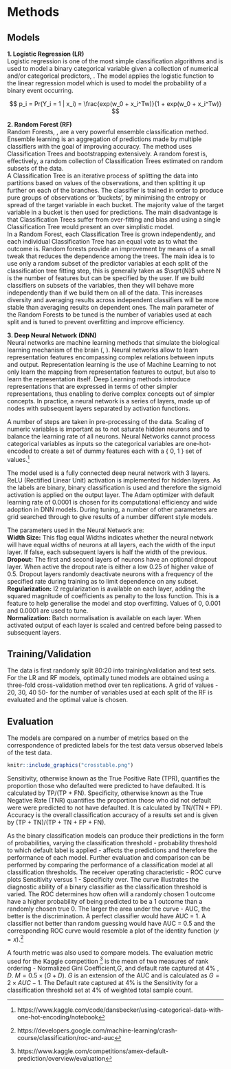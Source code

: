 
\spacing{1.1}
# Methods
## Models
**1. Logistic Regression (LR)**    
Logistic regression is one of the most simple classification algorithms and is used to model a binary categorical variable given a collection of numerical and/or categorical predictors, \citet{alma9945667093902959}. The model applies the logistic function to the linear regression model which is used to model the probability of a binary event occurring. \spacing{0.5}

$$ p_i = Pr(Y_i = 1 | x_i) = \frac{exp(w_0 + x_i^Tw)}{1 + exp(w_0 + x_i^Tw)} $$


**2. Random Forest (RF)**  
\spacing{1.1}
Random Forests, \citet{rfor}, are a very powerful ensemble classification method. Ensemble learning is an aggregation of predictions made by multiple classifiers with the goal of improving accuracy. The method uses Classification Trees and bootstrapping extensively. A random forest is, effectively, a random collection of Classification Trees estimated on random subsets of the data.  
A Classification Tree is an iterative process of splitting the data into partitions based on values of the observations, and then splitting it up further on each of the branches. The classifier is trained in order to produce pure groups of observations or 'buckets', by minimising the entropy or spread of the target variable in each bucket. The majority value of the target variable in a bucket is then used for predictions. The main disadvantage is that Classification Trees suffer from over-fitting and bias and using a single Classification Tree would present an over simplistic model.  
In a Random Forest, each Classification Tree is  grown independently, and each individual Classification Tree has an equal vote as to what the outcome is. Random forests provide an improvement by means of a small tweak that reduces the dependence among the trees. The main idea is to use only a random subset of the predictor variables at each split of the classification tree fitting step, this is generally taken as $\sqrt{N}$ where N is the number of features but can be specified by the user. If we build classifiers on subsets of the variables, then they will behave more independently than if we build them on all of the data. This increases diversity and averaging results across independent classifiers will be more stable than averaging results on dependent ones. The main parameter of the Random Forests to be tuned is the number of variables used at each split and is tuned to prevent overfitting and improve efficiency.  


**3. Deep Neural Network (DNN)**  
Neural networks are machine learning methods that simulate the biological learning mechanism of the brain (\citet{Goodfellow-et-al-2016}, \citet{zhang2021dive}). Neural networks allow to learn representation features encompassing complex relations between inputs and output. Representation learning is the use of Machine Learning to not only learn the mapping from representation features to output, but also to learn the representation itself. Deep Learning methods introduce representations that are expressed in terms of other simpler representations, thus enabling to derive complex concepts out of simpler concepts. In practice, a neural network is a series of layers, made up of nodes with subsequent layers separated by activation functions.  

A number of steps are taken in pre-processing of the data. Scaling of numeric variables is important as to not saturate hidden neurons and to balance the learning rate of all neurons. Neural Networks cannot process categorical variables as inputs so the categorical variables are one-hot-encoded to create a set of dummy features each with a { 0, 1 } set of values.[^onehot]

The model used is a fully connected deep neural network with 3 layers. ReLU (Rectified Linear Unit) activation is implemented for hidden layers. As the labels are binary, binary classification is used and therefore the sigmoid activation is applied on the output layer. The Adam optimizer with default learning rate of 0.0001 is chosen for its computational efficiency and wide adoption in DNN models. During tuning, a number of other parameters are grid searched through to give results of a number different style models.

The parameters used in the Neural Network are:  
**Width Size:** This flag equal Widths indicates whether the neural network will have equal widths of neurons at all layers, each the width of the input layer. If false, each subsequent layers is half the width of the previous.  
**Dropout:** The first and second layers of neurons have an optional dropout layer. When active the dropout rate is either a low 0.25 of higher value of 0.5. Dropout layers randomly deactivate neurons with a frequency of the specified rate during training as to limit dependence on any subset.  
**Regularization:** l2 regularization is available on each layer, adding the squared magnitude of coefficients as penalty to the loss function. This is a feature to help generalise the model and stop overfitting. Values of 0, 0.001 and 0.0001 are used to tune.  
**Normalization:** Batch normalisation is available on each layer. When activated output of each layer is scaled and centred before being passed to subsequent layers.  

## Training/Validation

The data is first randomly split 80:20 into training/validation and test sets.
For the LR and RF models, optimally tuned models are obtained using a three-fold cross-validation method over ten replications. A grid of values - 20, 30, 40 50-  for the number of variables used at each split of the RF is evaluated and the optimal value is chosen.  

## Evaluation

The models are compared on a number of metrics based on the correspondence of predicted labels for the test data versus observed labels of the test data.   

```r

knitr::include_graphics("crosstable.png")
```

Sensitivity, otherwise known as the True Positive Rate (TPR), quantifies the proportion those who defaulted were predicted to have defaulted. It is calculated by TP/(TP + FN). Specificity, otherwise known as the True Negative Rate (TNR) quantifies the proportion those who did not default were were  predicted to not have defaulted. It is calculated by TN/(TN + FP). Accuracy is the overall classification accuracy of a results set and is given by (TP + TN)/(TP + TN + FP + FN).   

As the binary classification models can produce their predictions in the form of probabilities, varying the classification threshold - probability threshold to which default label is applied - affects the predictions and therefore the performance of each model. Further evaluation and comparison can be performed by comparing the performance of a classification model at all classification thresholds. The receiver operating characteristic - ROC curve plots Sensitivity versus 1 - Specificity over. The curve illustrates the diagnostic ability of a binary classifier as the classification threshold is varied. The ROC determines how often will a randomly chosen 1 outcome have a higher probability of being predicted to be a 1 outcome than a randomly chosen true 0. The larger the area under the curve - AUC, the better is the discrimination. A perfect classifier would have AUC = 1. A classifier not better than random guessing would have AUC = 0.5 and the corresponding ROC curve would resemble a plot of the identity function ($y = x$).[^AUC]    

A fourth metric was also used to compare models. The evaluation metric used for the Kaggle competition [^met2] is the mean of two measures of rank ordering - Normalized Gini Coefficient,$G$, and default rate captured at 4% , $D$. $M = 0.5 \times (G + D)$. $G$ is an extension of the AUC and is calculated as $G = 2 \times AUC- 1$. The Default rate captured at 4% is the Sensitivity for a classification threshold set at 4% of weighted total sample count. 


[^AUC]:
https://developers.google.com/machine-learning/crash-course/classification/roc-and-auc

[^met2]:
https://www.kaggle.com/competitions/amex-default-prediction/overview/evaluation

[^onehot]:
https://www.kaggle.com/code/dansbecker/using-categorical-data-with-one-hot-encoding/notebook
